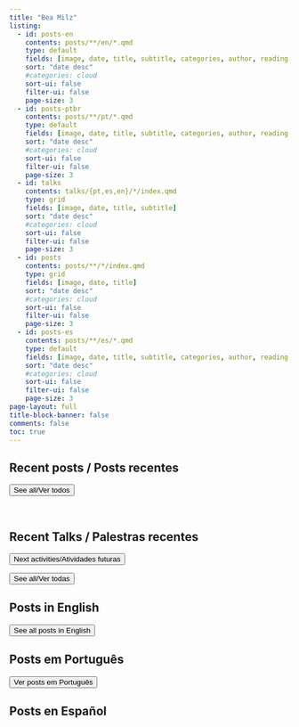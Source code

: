 ```yaml
---
title: "Bea Milz"
listing:
  - id: posts-en
    contents: posts/**/en/*.qmd
    type: default
    fields: [image, date, title, subtitle, categories, author, reading-time]
    sort: "date desc"
    #categories: cloud
    sort-ui: false
    filter-ui: false
    page-size: 3
  - id: posts-ptbr
    contents: posts/**/pt/*.qmd
    type: default
    fields: [image, date, title, subtitle, categories, author, reading-time]
    sort: "date desc"
    #categories: cloud
    sort-ui: false
    filter-ui: false
    page-size: 3   
  - id: talks
    contents: talks/{pt,es,en}/*/index.qmd
    type: grid
    fields: [image, date, title, subtitle]
    sort: "date desc"
    #categories: cloud
    sort-ui: false
    filter-ui: false
    page-size: 3  
  - id: posts
    contents: posts/**/*/index.qmd
    type: grid
    fields: [image, date, title]
    sort: "date desc"
    #categories: cloud
    sort-ui: false
    filter-ui: false
    page-size: 3          
  - id: posts-es
    contents: posts/**/es/*.qmd
    type: default
    fields: [image, date, title, subtitle, categories, author, reading-time]
    sort: "date desc"
    #categories: cloud
    sort-ui: false
    filter-ui: false
    page-size: 3       
page-layout: full
title-block-banner: false
comments: false
toc: true
---
```


## Recent posts / Posts recentes

::: {#posts}
:::

<a href="../posts/index.html"> <button type="button" class="btn btn-primary float-end btn-sm">See all/Ver todos</button></a>

<br>

## Recent Talks / Palestras recentes

<a href="../talks/index.html"> <button type="button" class="btn btn-danger float-end btn-sm">Next activities/Atividades futuras</button></a><br>

::: {#talks}
:::

<a href="../talks/index.html"> <button type="button" class="btn btn-primary float-end btn-sm">See all/Ver todas</button></a>

## Posts in English

::: {#posts-en}
:::

<a href="../posts/en.html"> <button type="button" class="btn btn-primary float-end btn-sm">See all posts in English</button></a>

## Posts em Português

::: {#posts-ptbr}
:::

<a href="../posts/pt.html"> <button type="button" class="btn btn-primary float-end btn-sm">Ver posts em Português</button></a>

## Posts en Español

::: {#posts-es}
:::

